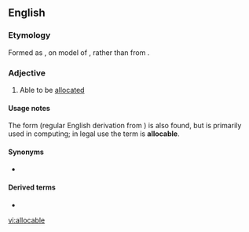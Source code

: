 ==English==

===Etymology===
Formed as {{suffix|allocare|able}}, on model of {{la}} {{term|allocare|lang=la}}, rather than from {{en}} {{term|allocate|lang=en}}.

===Adjective===
{{en-adj|-}}
# Able to be [[allocated]]

====Usage notes====
The form {{term|allocatable|lang=en}} (regular English derivation from {{term|allocate|lang=en}}) is also found, but is primarily used in computing; in legal use the term is '''allocable'''.

====Synonyms====
* {{l|en|allocatable}} {{qualifier|rare, chiefly computing, especially Fortran}}

====Derived terms====
* {{l|en|allocability}}

[[vi:allocable]]